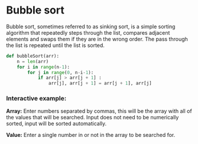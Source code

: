 
<MDXWrapper>

# Bubble sort

<Like />

Bubble sort, sometimes referred to as sinking sort, is a simple sorting algorithm that repeatedly steps through the list, compares adjacent elements and swaps them if they are in the wrong order. The pass through the list is repeated until the list is sorted.

```python /copy/
def bubbleSort(arr):
	n = len(arr)
	for i in range(n-1):
		for j in range(0, n-i-1):
			if arr[j] > arr[j + 1] :
				arr[j], arr[j + 1] = arr[j + 1], arr[j]
```

### Interactive example:

**Array:** Enter numbers separated by commas, this will be the array with all of the values that will be searched. Input does not need to be numerically sorted, input will be sorted automatically.

**Value:** Enter a single number in or not in the array to be searched for.

<BubbleSort />

</MDXWrapper>
